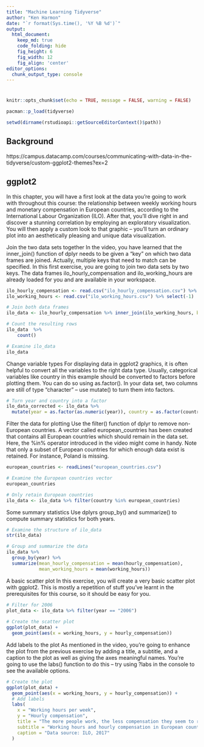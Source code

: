 ```yaml
---
title: "Machine Learning Tidyverse"
author: "Ken Harmon"
date: "`r format(Sys.time(), '%Y %B %d')`"
output:
  html_document:  
    keep_md: true
    code_folding: hide
    fig_height: 6
    fig_width: 12
    fig_align: 'center'
editor_options: 
  chunk_output_type: console
---
```


# {.tabset .tabset-fade}

```r
knitr::opts_chunk$set(echo = TRUE, message = FALSE, warning = FALSE)

pacman::p_load(tidyverse)

```

```r
setwd(dirname(rstudioapi::getSourceEditorContext()$path))
```


## Background

https://campus.datacamp.com/courses/communicating-with-data-in-the-tidyverse/custom-ggplot2-themes?ex=2

## ggplot2

In this chapter, you will have a first look at the data you're going to work with throughout this course: the relationship between weekly working hours and monetary compensation in European countries, according to the International Labour Organization (ILO). After that, you'll dive right in and discover a stunning correlation by employing an exploratory visualization. You will then apply a custom look to that graphic – you'll turn an ordinary plot into an aesthetically pleasing and unique data visualization.

Join the two data sets together
In the video, you have learned that the inner_join() function of dplyr needs to be given a "key" on which two data frames are joined. Actually, multiple keys that need to match can be specified. In this first exercise, you are going to join two data sets by two keys. The data frames ilo_hourly_compensation and ilo_working_hours are already loaded for you and are available in your workspace.

```r
ilo_hourly_compensation <- read.csv("ilo_hourly_compensation.csv") %>% select(-1)
ilo_working_hours <- read.csv("ilo_working_hours.csv") %>% select(-1)

# Join both data frames
ilo_data <- ilo_hourly_compensation %>% inner_join(ilo_working_hours, by = c("country", "year"))

# Count the resulting rows
ilo_data  %>% 
    count()

# Examine ilo_data
ilo_data
```

Change variable types
For displaying data in ggplot2 graphics, it is often helpful to convert all the variables to the right data type. Usually, categorical variables like country in this example should be converted to factors before plotting them. You can do so using as.factor(). In your data set, two columns are still of type "character" – use mutate() to turn them into factors.

```r
# Turn year and country into a factor
ilo_data_corrected <- ilo_data %>%
  mutate(year = as.factor(as.numeric(year)), country = as.factor(country))
```

Filter the data for plotting
Use the filter() function of dplyr to remove non-European countries. A vector called european_countries has been created that contains all European countries which should remain in the data set. Here, the %in% operator introduced in the video might come in handy. Note that only a subset of European countries for which enough data exist is retained. For instance, Poland is missing.

```r
european_countries <- readLines("european_countries.csv") 

# Examine the European countries vector
european_countries

# Only retain European countries
ilo_data <- ilo_data %>% filter(country %in% european_countries)
```

Some summary statistics
Use dplyrs group_by() and summarize() to compute summary statistics for both years.

```r
# Examine the structure of ilo_data
str(ilo_data)

# Group and summarize the data
ilo_data %>%
  group_by(year) %>%
  summarize(mean_hourly_compensation = mean(hourly_compensation),
            mean_working_hours = mean(working_hours))
```

A basic scatter plot
In this exercise, you will create a very basic scatter plot with ggplot2. This is mostly a repetition of stuff you've learnt in the prerequisites for this course, so it should be easy for you.

```r
# Filter for 2006
plot_data <- ilo_data %>% filter(year == "2006")
  
# Create the scatter plot
ggplot(plot_data) +
  geom_point(aes(x = working_hours, y = hourly_compensation))
```

Add labels to the plot
As mentioned in the video, you're going to enhance the plot from the previous exercise by adding a title, a subtitle, and a caption to the plot as well as giving the axes meaningful names. You're going to use the labs() function to do this – try using ?labs in the console to see the available options.

```r
# Create the plot
ggplot(plot_data) +
  geom_point(aes(x = working_hours, y = hourly_compensation)) +
  # Add labels
  labs(
    x = "Working hours per week",
    y = "Hourly compensation",
    title = "The more people work, the less compensation they seem to receive",
    subtitle = "Working hours and hourly compensation in European countries, 2006",
    caption = "Data source: ILO, 2017"
  )
```





















